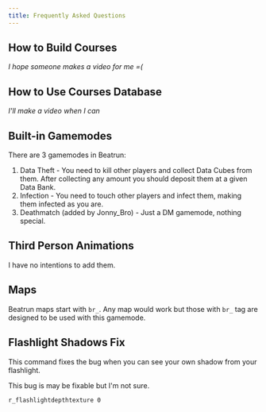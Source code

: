 ```yaml
---
title: Frequently Asked Questions
---
```


## How to Build Courses

*I hope someone makes a video for me =(*

## How to Use Courses Database

*I'll make a video when I can*

## Built-in Gamemodes

There are 3 gamemodes in Beatrun:

1. Data Theft - You need to kill other players and collect Data Cubes from them. After collecting any amount you should deposit them at a given Data Bank.
2. Infection - You need to touch other players and infect them, making them infected as you are.
3. Deathmatch (added by Jonny_Bro) - Just a DM gamemode, nothing special.

## Third Person Animations

I have no intentions to add them.

## Maps

Beatrun maps start with `br_`. Any map would work but those with `br_` tag are designed to be used with this gamemode.

## Flashlight Shadows Fix

This command fixes the bug when you can see your own shadow from your flashlight.

<Callout type="warn">
	This bug is may be fixable but I'm not sure.
</Callout>

```bash title="Console command"
r_flashlightdepthtexture 0
```
